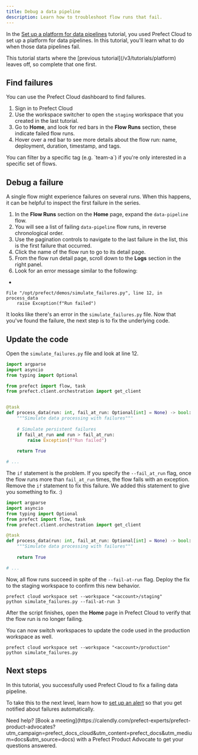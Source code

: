 ```yaml
---
title: Debug a data pipeline
description: Learn how to troubleshoot flow runs that fail.
---
```


In the [Set up a platform for data pipelines](/v3/tutorials/platform) tutorial, you used Prefect Cloud to set up a platform for data pipelines.
In this tutorial, you'll learn what to do when those data pipelines fail.

<Info>
This tutorial starts where the [previous tutorial](/v3/tutorials/platform) leaves off, so complete that one first.
</Info>

## Find failures

You can use the Prefect Cloud dashboard to find failures.

1. Sign in to Prefect Cloud
1. Use the workspace switcher to open the `staging` workspace that you created in the last tutorial.
1. Go to **Home**, and look for red bars in the **Flow Runs** section, these indicate failed flow runs.
1. Hover over a red bar to see more details about the flow run: name, deployment, duration, timestamp, and tags.

<Note>
You can filter by a specific tag (e.g. `team-a`) if you're only interested in a specific set of flows.
</Note>

## Debug a failure

A single flow might experience failures on several runs.
When this happens, it can be helpful to inspect the first failure in the series.

1. In the **Flow Runs** section on the **Home** page, expand the `data-pipeline` flow.
1. You will see a list of failing `data-pipeline` flow runs, in reverse chronological order.
1. Use the pagination controls to navigate to the last failure in the list, this is the first failure that occurred.
1. Click the name of the flow run to go to its detail page.
1. From the flow run detail page, scroll down to the **Logs** section in the right panel.
1. Look for an error message similar to the following:
+
```
File "/opt/prefect/demos/simulate_failures.py", line 12, in process_data
    raise Exception(f"Run failed")
```

It looks like there's an error in the `simulate_failures.py` file.
Now that you've found the failure, the next step is to fix the underlying code.

## Update the code

Open the `simulate_failures.py` file and look at line 12.

```python simulate_failures.py {12}
import argparse
import asyncio
from typing import Optional

from prefect import flow, task
from prefect.client.orchestration import get_client


@task
def process_data(run: int, fail_at_run: Optional[int] = None) -> bool:
    """Simulate data processing with failures"""
    
    # Simulate persistent failures
    if fail_at_run and run > fail_at_run:
        raise Exception(f"Run failed")
    
    return True

# ...
```

The `if` statement is the problem.
If you specify the `--fail_at_run` flag, once the flow runs more than `fail_at_run` times, the flow fails with an exception.
Remove the `if` statement to fix this failure.
We added this statement to give you something to fix. :) 

```python simulate_failures.py
import argparse
import asyncio
from typing import Optional
from prefect import flow, task
from prefect.client.orchestration import get_client

@task
def process_data(run: int, fail_at_run: Optional[int] = None) -> bool:
    """Simulate data processing with failures"""
    
    return True

# ...
```

Now, all flow runs succeed in spite of the `--fail-at-run` flag.
Deploy the fix to the staging workspace to confirm this new behavior.

```
prefect cloud workspace set --workspace "<account>/staging"
python simulate_failures.py --fail-at-run 3
```

After the script finishes, open the **Home** page in Prefect Cloud to verify that the flow run is no longer failing.

You can now switch workspaces to update the code used in the production workspace as well.

```
prefect cloud workspace set --workspace "<account>/production"
python simulate_failures.py
```


## Next steps

In this tutorial, you successfully used Prefect Cloud to fix a failing data pipeline.

To take this to the next level, learn how to [set up an alert](/v3/automate/events/automations-triggers) so that you get notified about failures automatically.

<Tip>
Need help? [Book a meeting](https://calendly.com/prefect-experts/prefect-product-advocates?utm_campaign=prefect_docs_cloud&utm_content=prefect_docs&utm_medium=docs&utm_source=docs) with a Prefect Product Advocate to get your questions answered.
</Tip>
